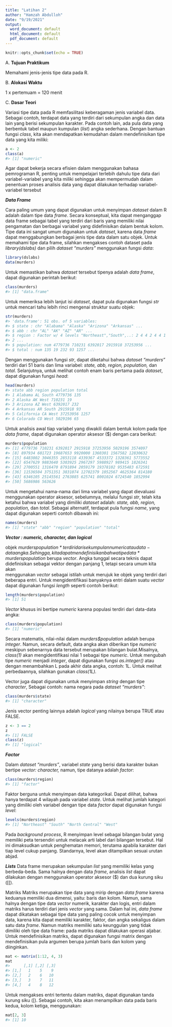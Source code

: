 ```yaml
---
title: "Latihan 2"
author: "Hamzah Abdulloh"
date: "9/19/2021"
output:
  word_document: default
  html_document: default
  pdf_document: default
---
```


```r
knitr::opts_chunk$set(echo = TRUE)
```

A. **Tujuan Praktikum**

Memahami jenis-jenis tipe data pada R.

B. **Alokasi Waktu**

1 x pertemuam = 120 menit

C. **Dasar Teori**

Variasi tipe data pada R memfasilitasi keberagaman jenis variabel data. Sebagai contoh, terdapat 
data yang terdiri dari sekumpulan angka dan data lain yang berisi sekumpulan karakter. Pada 
contoh  lain,  ada  pula  data  yang  berbentuk  tabel  maupun  kumpulan  (*list*)  angka  sederhana. 
Dengan bantuan fungsi *class*, kita akan mendapatkan kemudahan dalam mendefinisikan tipe 
data yang kita miliki: 
```r
a <- 2
class(a)
#> [1] "numeric"
```

Agar dapat bekerja secara efisien dalam menggunakan bahasa pemrograman R, penting untuk 
mempelajari  terlebih  dahulu  tipe  data  dari  variabel-variabel  yang  kita  miliki  sehingga  akan mempermudah dalam penentuan proses analisis data yang dapat dilakukan terhadap variabel-
variabel tersebut

***Data Frame***

Cara paling umum yang dapat digunakan untuk menyimpan *dataset* dalam R adalah dalam tipe 
data *frame*. Secara konseptual, kita dapat menganggap data frame sebagai tabel yang terdiri dari baris  yang  memiliki  nilai  pengamatan  dan  berbagai  variabel  yang  didefinisikan  dalam  bentuk kolom.  Tipe  data  ini  sangat  umum  digunakan  untuk  *dataset*,  karena  data  *frame* dapat menggabungkan berbagai jenis tipe data dalam satu objek. Untuk memahami tipe data frame, silahkan mengakses  contoh  dataset  pada  *library(dslabs)* dan  pilih  *dataset  “murders”* menggunakan fungsi *data*:

```r
library(dslabs) 
data(murders) 
```

Untuk memastikan bahwa *dataset* tersebut tipenya adalah *data frame*, dapat digunakan perintah berikut:

```r
class(murders) 
#> [1] "data.frame"  
```

Untuk memeriksa lebih lanjut isi *dataset*, dapat pula digunakan fungsi *str* untuk mencari tahu 
lebih rinci mengenai struktur suatu objek:

```r
str(murders) 
#> 'data.frame': 51 obs. of 5 variables: 
#> $ state : chr "Alabama" "Alaska" "Arizona" "Arkansas" ... 
#> $ abb : chr "AL" "AK" "AZ" "AR" ... 
#> $ region : Factor w/ 4 levels "Northeast","South",..: 2 4 4 2 4 4 1 2 2 
#> 2 ... 
#> $ population: num 4779736 710231 6392017 2915918 37253956 ... 
#> $ total : num 135 19 232 93 1257 ... 
```

Dengan menggunakan fungsi *str*, dapat diketahui bahwa *dataset “murders”* terdiri dari 51 baris 
dan  lima  variabel:  *state,  abb,  region,  population,*  dan  *total*.  Selanjutnya,  untuk  melihat  contoh enam baris pertama pada *dataset*, dapat digunakan fungsi *head*:

```r
head(murders) 
#> state abb region population total 
#> 1 Alabama AL South 4779736 135 
#> 2 Alaska AK West 710231 19 
#> 3 Arizona AZ West 6392017 232 
#> 4 Arkansas AR South 2915918 93 
#> 5 California CA West 37253956 1257 
#> 6 Colorado CO West 5029196 65 
```

Untuk analisis awal tiap variabel yang diwakili dalam bentuk kolom pada tipe *data frame*, dapat 
digunakan operator aksesor ($) dengan cara berikut:

```r
murders$population 
#> [1] 4779736 710231 6392017 2915918 37253956 5029196 3574097 
#> [8] 897934 601723 19687653 9920000 1360301 1567582 12830632 
#> [15] 6483802 3046355 2853118 4339367 4533372 1328361 5773552 
#> [22] 6547629 9883640 5303925 2967297 5988927 989415 1826341 
#> [29] 2700551 1316470 8791894 2059179 19378102 9535483 672591 
#> [36] 11536504 3751351 3831074 12702379 1052567 4625364 814180 
#> [43] 6346105 25145561 2763885 625741 8001024 6724540 1852994 
#> [50] 5686986 563626 
```

Untuk mengetahui nama-nama dari lima variabel yang dapat dievaluasi menggunakan operator aksesor, sebelumnya, melalui fungsi *str*, telah kita ketahui bahwa variabel yang dimiliki *dataset* adalah:  *state,  abb,  region,  population,*  dan  *total*. Sebagai  alternatif,  terdapat  pula  fungsi  *name*, yang dapat digunakan seperti contoh dibawah ini:

```r
names(murders) 
#> [1] "state" "abb" "region" "population" "total" 
```

***Vector : numeric, character, dan logical***

objek *murders$population* terdiri dari sekumpulan numeric atau data-data angka. Sehingga, 
kita dapat mendefinisikan bahwa tipe data *murders$population* berupa *vector*. Angka tunggal secara teknis dapat didefinisikan sebagai vektor dengan panjang 1, tetapi secara umum kita akan  
menggunakan  *vector*  sebagai  istilah  untuk  merujuk  ke  objek  yang  terdiri  dari  beberapa  entri. Untuk  mengidentifikasi  banyaknya  entri  dalam  suatu  *vector*  dapat  digunakan  fungsi  *length* seperti contoh berikut:

```r
length(murders$population) 
#> [1] 51 
```

*Vector* khusus ini bertipe *numeric* karena populasi terdiri dari data-data angka:
```r
class(murders$population) 
#> [1] "numeric" 
```

Secara  matematis,  nilai-nilai  dalam *murders$population*  adalah  berupa  *integer*. Namun, secara  default,  data  angka  akan diberikan  tipe  *numeric* meskipun  sebenarnya  data tersebut merupakan  bilangan  bulat.Misalnya, *class(1)*  akan  mengidentifikasi  nilai  1 sebagai tipe *numeric*. Untuk mengubah tipe *numeric* menjadi *integer*, dapat digunakan fungsi *as.integer()* atau dengan menambahkan L pada akhir data angka, contoh: 1L. Untuk melihat perbedaannya, silahkan gunakan *class(1L).* 

Vector juga dapat digunakan untuk menyimpan *string* dengan tipe *character*, Sebagai contoh: 
nama negara pada *dataset “murders”*:

```r
class(murders$state) 
#> [1] "character"
```

Jenis vector penting lainnya adalah *logical* yang nilainya berupa TRUE atau FALSE.

```r
z <- 3 == 2 
z 
#> [1] FALSE 
class(z) 
#> [1] "logical"
```

***Factor***

Dalam *dataset “murders”*, variabel *state* yang berisi data karakter bukan bertipe *vector: character,* namun, tipe datanya adalah *factor*: 

```r
class(murders$region) 
#> [1] "factor" 
```

Faktor berguna untuk menyimpan data kategorikal. Dapat dilihat, bahwa hanya terdapat 4 wilayah pada variabel *state*. Untuk melihat jumlah kategori yang dimiliki oleh variabel dengan tipe data 
*factor* dapat digunakan fungsi *level*:

```r
levels(murders$region) 
#> [1] "Northeast" "South" "North Central" "West"
```

Pada *background  process*,  R  menyimpan  level  sebagai  bilangan  bulat  yang  memiliki  peta 
tersendiri  untuk  melacak  arti  label  dari bilangan  tersebut.  Hal  ini  dimaksudkan  untuk penghematan memori, terutama apabila karakter dari tiap level cukup panjang. Standarnya, level akan ditampilkan sesuai urutan abjad. 

***Lists***
Data frame merupakan sekumpulan *list* yang memiliki kelas yang berbeda-beda. Sama halnya dengan data *frame*, analisis *list* dapat dilakukan dengan menggunakan operator aksesor ($) dan 
dua kurung siku ([[). 
 
 
Matriks 
Matriks  merupakan  tipe  data  yang  mirip  dengan *data frame*  karena  keduanya  memiliki  dua dimensi, yaitu: baris dan kolom. Namun, sama halnya dengan tipe data *vector* numerik, karakter dan logis, entri dalam matriks harus terdiri dari jenis *vector* yang sama. Dalam hal ini, *data frame* dapat dikatakan sebagai tipe data yang paling cocok untuk menyimpan data, karena kita dapat memiliki karakter, faktor, dan angka sekaligus dalam satu data *frame*. Namun matriks memiliki satu keunggulan yang tidak dimiliki oleh tipe data frame: pada matriks dapat dilakukan operasi aljabar. Untuk  mendefinisikan  matriks,  dapat  digunakan  fungsi  matrix  dengan  mendefinisikan  pula 
argumen berupa jumlah baris dan kolom yang diinginkan.

```r
mat <- matrix(1:12, 4, 3) 
mat 
#>      [,1] [,2] [,3] 
#> [1,]   1    5    9 
#> [2,]   2    6   10 
#> [3,]   3    7   11 
#> [4,]   4    8   12 
```

Untuk mengakses entri tertentu dalam matriks, dapat digunakan tanda kurung siku ([). Sebagai contoh, kita akan menampilkan data pada baris kedua, kolom ketiga, menggunakan: 
```r
mat[2, 3] 
#> [1] 10 
```